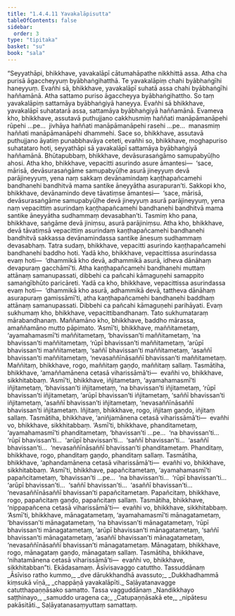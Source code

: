 ```yaml
---
title: "1.4.4.11 Yavakalāpisutta"
tableOfContents: false
sidebar:
  order: 3
type: "tipitaka"
basket: "su"
book: "sala"
---
```



<DynamicBreadcrumb />

<Division number="248" book="sala" bookNo="13" page="404">

<Paragraph number="1079" book="sala">
“Seyyathāpi, bhikkhave, yavakalāpī cātumahāpathe nikkhittā assa. Atha cha purisā āgaccheyyuṃ byābhaṅgihatthā. Te yavakalāpiṃ chahi byābhaṅgīhi haneyyuṃ. Evañhi sā, bhikkhave, yavakalāpī suhatā assa chahi byābhaṅgīhi haññamānā. Atha sattamo puriso āgaccheyya byābhaṅgihattho. So taṃ yavakalāpiṃ sattamāya byābhaṅgiyā haneyya. Evañhi sā bhikkhave, yavakalāpī suhatatarā assa, sattamāya byābhaṅgiyā haññamānā. Evameva kho, bhikkhave, assutavā puthujjano cakkhusmiṃ haññati manāpāmanāpehi rūpehi …pe…  jivhāya haññati manāpāmanāpehi rasehi …pe…  manasmiṃ haññati manāpāmanāpehi dhammehi. Sace so, bhikkhave, assutavā puthujjano āyatiṃ punabbhavāya ceteti, evañhi so, bhikkhave, moghapuriso suhatataro hoti, seyyathāpi sā yavakalāpī sattamāya byābhaṅgiyā haññamānā.
</Paragraph>

<Paragraph number="1080" book="sala">
Bhūtapubbaṃ, bhikkhave, devāsurasaṅgāmo samupabyūḷho ahosi. Atha kho, bhikkhave, vepacitti asurindo asure āmantesi—  ‘sace, mārisā, devāsurasaṅgāme samupabyūḷhe asurā jineyyuṃ devā parājineyyuṃ, yena naṃ sakkaṃ devānamindaṃ kaṇṭhapañcamehi bandhanehi bandhitvā mama santike āneyyātha asurapuran’ti. Sakkopi kho, bhikkhave, devānamindo deve tāvatiṃse āmantesi—  ‘sace, mārisā, devāsurasaṅgāme samupabyūḷhe devā jineyyuṃ asurā parājineyyuṃ, yena naṃ vepacittiṃ asurindaṃ kaṇṭhapañcamehi bandhanehi bandhitvā mama santike āneyyātha sudhammaṃ devasabhan’ti. Tasmiṃ kho pana, bhikkhave, saṅgāme devā jiniṃsu, asurā parājiniṃsu. Atha kho, bhikkhave, devā tāvatiṃsā vepacittiṃ asurindaṃ kaṇṭhapañcamehi bandhanehi bandhitvā sakkassa devānamindassa santike ānesuṃ sudhammaṃ devasabhaṃ. Tatra sudaṃ, bhikkhave, vepacitti asurindo kaṇṭhapañcamehi bandhanehi baddho hoti. Yadā kho, bhikkhave, vepacittissa asurindassa evaṃ hoti—  ‘dhammikā kho devā, adhammikā asurā, idheva dānāhaṃ devapuraṃ gacchāmī’ti. Atha kaṇṭhapañcamehi bandhanehi muttaṃ attānaṃ samanupassati, dibbehi ca pañcahi kāmaguṇehi samappito samaṅgībhūto paricāreti. Yadā ca kho, bhikkhave, vepacittissa asurindassa evaṃ hoti—  ‘dhammikā kho asurā, adhammikā devā, tattheva dānāhaṃ asurapuraṃ gamissāmī’ti, atha kaṇṭhapañcamehi bandhanehi baddhaṃ attānaṃ samanupassati. Dibbehi ca pañcahi kāmaguṇehi parihāyati. Evaṃ sukhumaṃ kho, bhikkhave, vepacittibandhanaṃ. Tato sukhumataraṃ mārabandhanaṃ. Maññamāno kho, bhikkhave, baddho mārassa, amaññamāno mutto pāpimato.
</Paragraph>

<Paragraph number="1081" book="sala">
‘Asmī’ti, bhikkhave, maññitametaṃ, ‘ayamahamasmī’ti maññitametaṃ, ‘bhavissan’ti maññitametaṃ, ‘na bhavissan’ti maññitametaṃ, ‘rūpī bhavissan’ti maññitametaṃ, ‘arūpī bhavissan’ti maññitametaṃ, ‘saññī bhavissan’ti maññitametaṃ, ‘asaññī bhavissan’ti maññitametaṃ, ‘nevasaññīnāsaññī bhavissan’ti maññitametaṃ. Maññitaṃ, bhikkhave, rogo, maññitaṃ gaṇḍo, maññitaṃ sallaṃ. Tasmātiha, bhikkhave, ‘amaññamānena cetasā viharissāmā’ti—  evañhi vo, bhikkhave, sikkhitabbaṃ.
</Paragraph>

<Paragraph number="1082" book="sala">
‘Asmī’ti, bhikkhave, iñjitametaṃ, ‘ayamahamasmī’ti iñjitametaṃ, ‘bhavissan’ti iñjitametaṃ, ‘na bhavissan’ti iñjitametaṃ, ‘rūpī bhavissan’ti iñjitametaṃ, ‘arūpī bhavissan’ti iñjitametaṃ, ‘saññī bhavissan’ti iñjitametaṃ, ‘asaññī bhavissan’ti iñjitametaṃ, ‘nevasaññīnāsaññī bhavissan’ti iñjitametaṃ. Iñjitaṃ, bhikkhave, rogo, iñjitaṃ gaṇḍo, iñjitaṃ sallaṃ. Tasmātiha, bhikkhave, ‘aniñjamānena cetasā viharissāmā’ti—  evañhi vo, bhikkhave, sikkhitabbaṃ.
</Paragraph>

<Paragraph number="1083" book="sala">
‘Asmī’ti, bhikkhave, phanditametaṃ, ‘ayamahamasmī’ti phanditametaṃ, ‘bhavissan’ti …pe…  ‘na bhavissan’ti…  ‘rūpī bhavissan’ti…  ‘arūpī bhavissan’ti…  ‘saññī bhavissan’ti…  ‘asaññī bhavissan’ti…  ‘nevasaññīnāsaññī bhavissan’ti phanditametaṃ. Phanditaṃ, bhikkhave, rogo, phanditaṃ gaṇḍo, phanditaṃ sallaṃ. Tasmātiha, bhikkhave, ‘aphandamānena cetasā viharissāmā’ti—  evañhi vo, bhikkhave, sikkhitabbaṃ.
</Paragraph>

<Paragraph number="1084" book="sala">
‘Asmī’ti, bhikkhave, papañcitametaṃ, ‘ayamahamasmī’ti papañcitametaṃ, ‘bhavissan’ti …pe…  ‘na bhavissan’ti…  ‘rūpī bhavissan’ti…  ‘arūpī bhavissan’ti…  ‘saññī bhavissan’ti…  ‘asaññī bhavissan’ti…  ‘nevasaññīnāsaññī bhavissan’ti papañcitametaṃ. Papañcitaṃ, bhikkhave, rogo, papañcitaṃ gaṇḍo, papañcitaṃ sallaṃ. Tasmātiha, bhikkhave, ‘nippapañcena cetasā viharissāmā’ti—  evañhi vo, bhikkhave, sikkhitabbaṃ.
</Paragraph>

<Paragraph number="1085" book="sala">
‘Asmī’ti, bhikkhave, mānagatametaṃ, ‘ayamahamasmī’ti mānagatametaṃ, ‘bhavissan’ti mānagatametaṃ, ‘na bhavissan’ti mānagatametaṃ, ‘rūpī bhavissan’ti mānagatametaṃ, ‘arūpī bhavissan’ti mānagatametaṃ, ‘saññī bhavissan’ti mānagatametaṃ, ‘asaññī bhavissan’ti mānagatametaṃ, ‘nevasaññīnāsaññī bhavissan’ti mānagatametaṃ. Mānagataṃ, bhikkhave, rogo, mānagataṃ gaṇḍo, mānagataṃ sallaṃ. Tasmātiha, bhikkhave, ‘nihatamānena cetasā viharissāmā’ti—  evañhi vo, bhikkhave, sikkhitabban”ti.

</Paragraph>
</Division>

<Paragraph number="1086" type="center" book="sala">
Ekādasamaṃ.



</Paragraph>

<Paragraph number="1087" type="center" book="sala">
Āsīvisavaggo catuttho.



</Paragraph>

<Paragraph number="1088" type="center" book="sala">
Tassuddānaṃ


</Paragraph>

<Paragraph number="1089" type="verses" book="sala">
_Āsīviso ratho kummo,_  
_dve dārukkhandhā avassuto;_  
_Dukkhadhammā kiṃsukā vīṇā,_  
_chappāṇā yavakalāpīti._  


</Paragraph>

<Paragraph number="1090" type="center" book="sala">
Saḷāyatanavagge catutthapaṇṇāsako samatto.



</Paragraph>

<Paragraph number="1091" type="center" book="sala">
Tassa vagguddānaṃ


</Paragraph>

<Paragraph number="1092" type="verses" book="sala">
_Nandikkhayo saṭṭhinayo,_  
_samuddo uragena ca;_  
_Catupaṇṇāsakā ete,_  
_nipātesu pakāsitāti._  


</Paragraph>

<Paragraph number="1093" type="center" book="sala">
Saḷāyatanasaṃyuttaṃ samattaṃ.
</Paragraph>